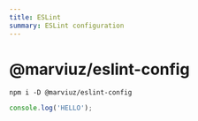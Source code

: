 ```yaml
---
title: ESLint
summary: ESLint configuration
---
```


# @marviuz/eslint-config

```package-install
npm i -D @marviuz/eslint-config
```

```js:eslint.config.mjs
console.log('HELLO');
```
